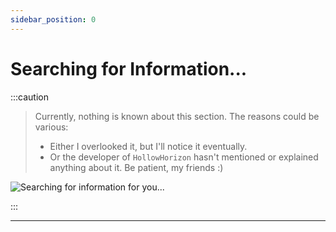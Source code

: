 ```yaml
---
sidebar_position: 0
---
```


# Searching for Information...

:::caution
> Currently, nothing is known about this section. The reasons could be various:
> - Either I overlooked it, but I'll notice it eventually.
> - Or the developer of `HollowHorizon` hasn't mentioned or explained anything about it.
Be patient, my friends :)

![Searching for information for you...](../.resourses/he-loading.gif)

:::

---
